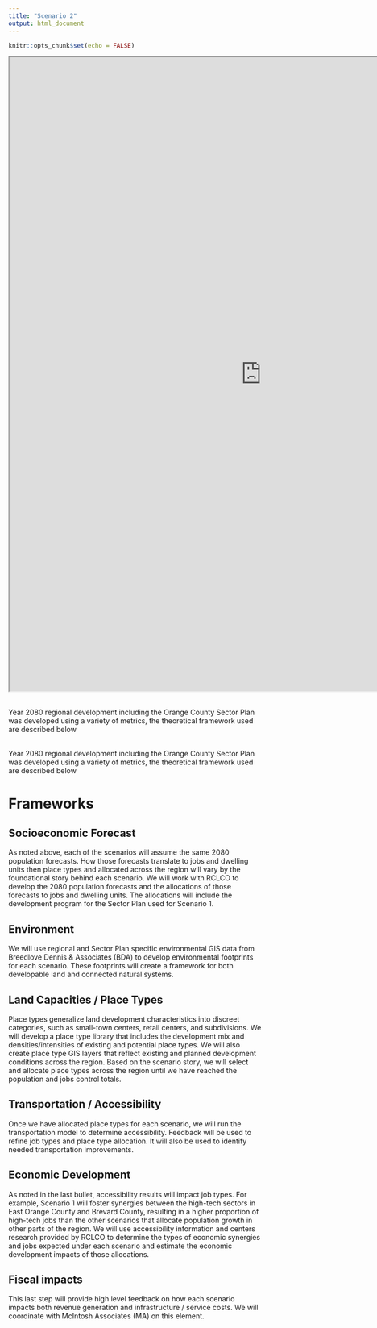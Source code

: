 ```yaml
---
title: "Scenario 2"
output: html_document
---
```


```r
knitr::opts_chunk$set(echo = FALSE)
```


<iframe width='1000px' height='1258px' src='https://deseret-access-mapping.herokuapp.com/' >
</iframe>

<br>
Year 2080 regional development including the Orange County Sector Plan was developed using a variety of metrics, the theoretical framework used are described below
<br>

<br>
Year 2080 regional development including the Orange County Sector Plan was developed using a variety of metrics, the theoretical framework used are described below
<br>

# Frameworks {.tabset .tabset-fade .tabset-pills}

## Socioeconomic Forecast 

As noted above, each of the scenarios will assume the same 2080 population forecasts. How those forecasts translate to jobs and dwelling units then place types and allocated across the region will vary by the foundational story behind each scenario. We will work with RCLCO to develop the 2080 population forecasts and the allocations of those forecasts to jobs and dwelling units. The allocations will include the development program for the Sector Plan used for Scenario 1. 

## Environment

We will use regional and Sector Plan specific environmental GIS data from Breedlove Dennis & Associates (BDA) to develop environmental footprints for each scenario.  These footprints will create a framework for both developable land and connected natural systems.    

## Land Capacities / Place Types

Place types generalize land development characteristics into discreet categories, such as small-town centers, retail centers, and subdivisions. We will develop a place type library that includes the development mix and densities/intensities of existing and potential place types. We will also create place type GIS layers that reflect existing and planned development conditions across the region. Based on the scenario story, we will select and allocate place types across the region until we have reached the population and jobs control totals. 

## Transportation / Accessibility 

Once we have allocated place types for each scenario, we will run the transportation model to determine accessibility. Feedback will be used to refine job types and place type allocation.  It will also be used to identify needed transportation improvements. 

## Economic Development

As noted in the last bullet, accessibility results will impact job types.   For example, Scenario 1 will foster synergies between the high-tech sectors in East Orange County and Brevard County, resulting in a higher proportion of high-tech jobs than the other scenarios that allocate population growth in other parts of the region. We will use accessibility information and centers research provided by RCLCO to determine the types of economic synergies and jobs expected under each scenario and estimate the economic development impacts of those allocations.

## Fiscal impacts

This last step will provide high level feedback on how each scenario impacts both revenue generation and infrastructure / service costs. We will coordinate with McIntosh Associates (MA) on this element.